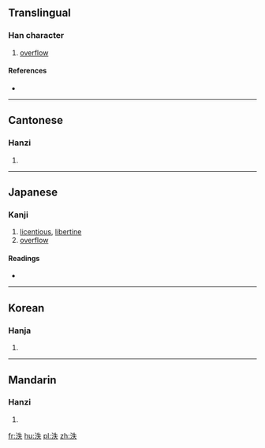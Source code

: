==Translingual==

===Han character===
{{Han char|rn=85|rad=水|as=05|sn=8|four=3513<sub>0</sub>|canj=水竹手人 (EHQO)}}

# [[overflow]]

====References====
* {{Han ref|kx=0615.090|dkj=17271|dj=1009.070|hdz=31587.070|uh=6CC6|ud=27846|bh=CCFC|bd=52476}}

----

==Cantonese==

===Hanzi===
{{yue-hanzi|jyut=|y=yat6}}

# {{defn|lang=yue|sort=水05}}

----

==Japanese==

===Kanji===
{{ja-kanji|grade=|rs=水05}}

# [[licentious]], [[libertine]]
# [[overflow]]

====Readings====
* {{ja-readings|on=[[いつ]] (itsu), [[いち]] (ichi), [[てつ]] (tetsu), [[でち]] (dechi)|kun=[[あふれる]] (afureru)}}

----

==Korean==

===Hanja===
{{ko-hanja|hangeul=일|eumhun=|rv=il|mr=il|y=il}}

# {{defn|lang=ko|sort=水05}}

----

==Mandarin==

===Hanzi===
{{cmn-hanzi|pin=[[yī]] ([[yi1]]), [[yì]] ([[yi4]])|wg=i<sup>1</sup>, i<sup>4</sup>}}

# {{defn|lang=cmn|sort=水05}}

[[fr:泆]]
[[hu:泆]]
[[pl:泆]]
[[zh:泆]]